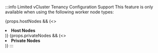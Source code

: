 :::info Limited vCluster Tenancy Configuration Support
This feature is only available when using the following worker node types:

{props.hostNodes && (<> 
<li><b>Host Nodes</b></li>
</>)}
{props.privateNodes && (<> 
<li><b>Private Nodes</b></li>
</>)}
:::
